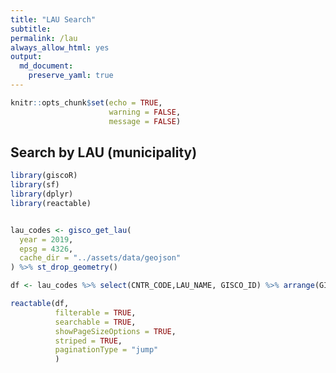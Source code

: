 ```yaml
---
title: "LAU Search"
subtitle: 
permalink: /lau
always_allow_html: yes
output: 
  md_document:
    preserve_yaml: true
---
```



<!-- Modify _R/*.Rmd file instead -->

```r
knitr::opts_chunk$set(echo = TRUE,
                      warning = FALSE,
                      message = FALSE)
```


## Search by LAU (municipality)


```r

library(giscoR)
library(sf)
library(dplyr)
library(reactable)


lau_codes <- gisco_get_lau(
  year = 2019,
  epsg = 4326,
  cache_dir = "../assets/data/geojson"
) %>% st_drop_geometry()

df <- lau_codes %>% select(CNTR_CODE,LAU_NAME, GISCO_ID) %>% arrange(GISCO_ID)

reactable(df,
          filterable = TRUE,
          searchable = TRUE,
          showPageSizeOptions = TRUE,
          striped = TRUE,
          paginationType = "jump"
          )

```

